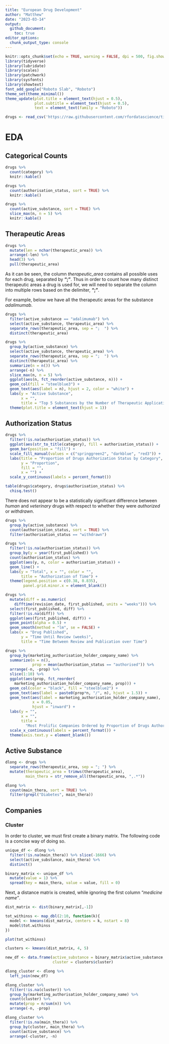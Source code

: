 ```yaml
---
title: "European Drug Development"
author: "Matthew"
date: "2023-03-14"
output: 
  github_document:
    toc: true
editor_options: 
  chunk_output_type: console
---
```


```r
knitr::opts_chunk$set(echo = TRUE, warning = FALSE, dpi = 500, fig.showtext = TRUE)
library(tidyverse)
library(lubridate)
library(scales)
library(patchwork)
library(sysfonts)
library(showtext)
font_add_google("Roboto Slab", "Roboto")
theme_set(theme_minimal())
theme_update(plot.title = element_text(hjust = 0.5),
             plot.subtitle = element_text(hjust = 0.5),
             text = element_text(family = "Roboto"))
```

```r
drugs <- read_csv('https://raw.githubusercontent.com/rfordatascience/tidytuesday/master/data/2023/2023-03-14/drugs.csv')
```

# EDA

## Categorical Counts

```r
drugs %>% 
  count(category) %>% 
  knitr::kable()

drugs %>% 
  count(authorisation_status, sort = TRUE) %>% 
  knitr::kable()

drugs %>% 
  count(active_substance, sort = TRUE) %>% 
  slice_max(n, n = 5) %>% 
  knitr::kable()
```

## Therapeutic Areas

```r
drugs %>% 
  mutate(len = nchar(therapeutic_area)) %>% 
  arrange(-len) %>% 
  head(3) %>% 
  pull(therapeutic_area)
```

As it can be seen, the column *therapeutic_area* contains all possible uses for each drug, separated by **";"**. Thus in order to count how many distinct therapeutic areas a drug is used for, we will need to separate the column into multiple rows based on the delimiter, **";"**.

For example, below we have all the therapeutic areas for the substance *adalimumab*.

```r
drugs %>% 
  filter(active_substance == "adalimumab") %>% 
  select(active_substance, therapeutic_area) %>% 
  separate_rows(therapeutic_area, sep = ";  ") %>% 
  distinct(therapeutic_area)
```

```r
drugs %>% 
  group_by(active_substance) %>% 
  select(active_substance, therapeutic_area) %>% 
  separate_rows(therapeutic_area, sep = ";  ") %>% 
  distinct(therapeutic_area) %>% 
  summarize(n = n()) %>% 
  arrange(-n) %>% 
  slice_max(n, n = 5) %>% 
  ggplot(aes(n, fct_reorder(active_substance, n))) +
  geom_col(fill = "steelblue3") +
  geom_text(aes(label = n), hjust = 2, color = "white") +
  labs(y = "Active Substance",
       x = "",
       title = "Top 5 Substances by the Number of Therapeutic Applications") +
  theme(plot.title = element_text(hjust = 1))
```

## Authorization Status

```r
drugs %>% 
  filter(!is.na(authorisation_status)) %>% 
  ggplot(aes(str_to_title(category), fill = authorisation_status)) +
  geom_bar(position = "fill") +
  scale_fill_manual(values = c("springgreen2", "darkblue", "red3")) +
  labs(title = "Proportion of Drugs Authorization Status by Category",
       y = "Proportion",
       fill = "",
       x = "") +
  scale_y_continuous(labels = percent_format())

table(drugs$category, drugs$authorisation_status) %>% 
  chisq.test()
```

There does not appear to be a statistically significant difference between *human* and *veterinary* drugs with respect to whether they were *authorized* or *withdrawn*.

```r
drugs %>% 
  group_by(active_substance) %>% 
  count(authorisation_status, sort = TRUE) %>% 
  filter(authorisation_status == "withdrawn")
```

```r
drugs %>% 
  filter(!is.na(authorisation_status)) %>% 
  group_by(y = year(first_published)) %>% 
  count(authorisation_status) %>% 
  ggplot(aes(y, n, color = authorisation_status)) +
  geom_line() +
  labs(y = "Total", x = "", color = "",
       title = "Authorization of Time") +
  theme(legend.position = c(0.38, 0.835),
        panel.grid.minor.x = element_blank())

drugs %>% 
  mutate(diff = as.numeric(
    difftime(revision_date, first_published, units = "weeks"))) %>% 
  select(first_published, diff) %>% 
  filter(!is.na(diff)) %>% 
  ggplot(aes(first_published, diff)) +
  geom_point(alpha = 0.5) +
  geom_smooth(method = "lm", se = FALSE) +
  labs(x = "Drug Published", 
       y = "Time Until Review (weeks)",
       title = "Time Between Review and Publication over Time")
```

```r
drugs %>% 
  group_by(marketing_authorisation_holder_company_name) %>% 
  summarize(n = n(),
            prop = mean(authorisation_status == "authorised")) %>% 
  arrange(-n, -prop) %>% 
  slice(1:10) %>% 
  ggplot(aes(prop, fct_reorder(
    marketing_authorisation_holder_company_name, prop))) +
  geom_col(color = "black", fill = "steelblue2") +
  geom_text(aes(label = paste0(prop*n, "/", n), hjust = 1.5)) +
  geom_text(aes(label = marketing_authorisation_holder_company_name),
            x = 0.05, 
            hjust = "inward") +
  labs(y = "",
       x = "",
       title = 
         "Most Prolific Companies Ordered by Proportion of Drugs Authorized") +
  scale_x_continuous(labels = percent_format()) +
  theme(axis.text.y = element_blank())
```

## Active Substance

```r
dlong <- drugs %>% 
  separate_rows(therapeutic_area, sep = "; ") %>% 
  mutate(therapeutic_area = trimws(therapeutic_area),
         main_thera = str_remove_all(therapeutic_area, ",.*"))
```

```r
dlong %>% 
  count(main_thera, sort = TRUE) %>% 
  filter(grepl("Diabetes", main_thera))
```

## Companies

### Cluster

In order to cluster, we must first create a binary matrix. The following code is a concise way of doing so.

```r
unique_df <- dlong %>%
  filter(!is.na(main_thera)) %>% slice(-1666) %>% 
  select(active_substance, main_thera) %>% 
  distinct()

binary_matrix <- unique_df %>% 
  mutate(value = 1) %>%
  spread(key = main_thera, value = value, fill = 0)
```

Next, a distance matrix is created, while ignoring the first column "*medicine name"*.

```r
dist_matrix <- dist(binary_matrix[,-1])

tot_withinss <- map_dbl(2:10, function(k){
  model <- kmeans(dist_matrix, centers = k, nstart = 8)
  model$tot.withinss
})

plot(tot_withinss)
```

```r
clusters <- kmeans(dist_matrix, 4, 5)

new_df <- data.frame(active_substance = binary_matrix$active_substance,
                     cluster = clusters$cluster)

dlong_cluster <- dlong %>% 
  left_join(new_df)
```

```r
dlong_cluster %>% 
  filter(!is.na(cluster)) %>% 
  group_by(marketing_authorisation_holder_company_name) %>% 
  count(cluster) %>% 
  mutate(prop = n/sum(n)) %>% 
  arrange(-n, -prop)

dlong_cluster %>% 
  filter(!is.na(main_thera)) %>% 
  group_by(cluster, main_thera) %>% 
  count(active_substance) %>% 
  arrange(-cluster, -n) 
```
